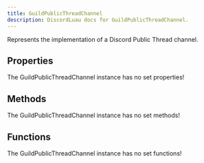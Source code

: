 ```yaml
---
title: GuildPublicThreadChannel
description: DiscordLuau docs for GuildPublicThreadChannel.
---
```

[//]: # (This file was automatically compiled through the Generator luau code under this repository)
[//]: # (if you want to edit the documentation of discord-luau, please write changes)
[//]: # (to the discord-luau repository itself, we extract the comments from discord-luau and translate)
[//]: # (them into markdown files that Nextra can interpret!)

[//]: # (----- DOCUMENT IMPORTS ----- )


[//]: # (----- DOCUMENT DESCRIPTION ----- )

Represents the implementation of a Discord Public Thread channel.

[//]: # (----- DOCUMENT PROPERTIES ----- )

## Properties

The GuildPublicThreadChannel instance has no set properties!

[//]: # (----- DOCUMENT METHODS ----- )

## Methods

The GuildPublicThreadChannel instance has no set methods!

[//]: # (----- DOCUMENT FUNCTIONS ----- )

## Functions

The GuildPublicThreadChannel instance has no set functions!

